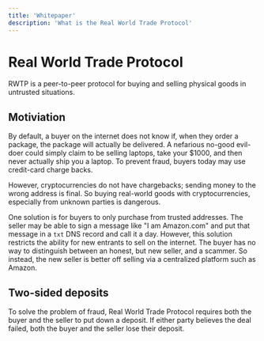 ```yaml
---
title: 'Whitepaper'
description: 'What is the Real World Trade Protocol'
---
```


# Real World Trade Protocol

RWTP is a peer-to-peer protocol for buying and selling physical goods in untrusted situations.

## Motiviation

By default, a buyer on the internet does not know if, when they order a package, the package will actually be delivered. A nefarious no-good evil-doer could simply claim to be selling laptops, take your $1000, and then never actually ship you a laptop. To prevent fraud, buyers today may use credit-card charge backs.

However, cryptocurrencies do not have chargebacks; sending money to the wrong address is final. So buying real-world goods with cryptocurrencies, especially from unknown parties is dangerous.

One solution is for buyers to only purchase from trusted addresses. The seller may be able to sign a message like "I am Amazon.com" and put that message in a `txt` DNS record and call it a day. However, this solution restricts the ability for new entrants to sell on the internet. The buyer has no way to distinguish between an honest, but new seller, and a scammer. So instead, the new seller is better off selling via a centralized platform such as Amazon.

## Two-sided deposits

To solve the problem of fraud, Real World Trade Protocol requires both the buyer and the seller to put down a deposit. If either party believes the deal failed, both the buyer and the seller lose their deposit.
